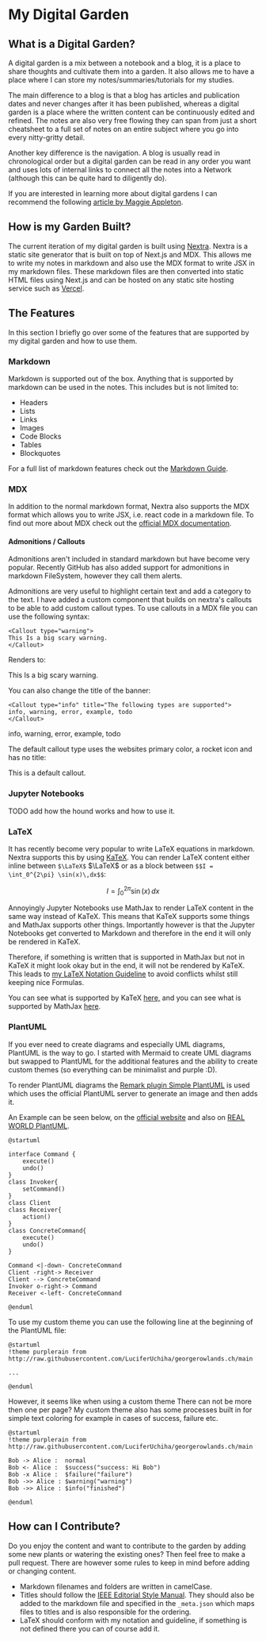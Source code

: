 
# My Digital Garden

## What is a Digital Garden?

A digital garden is a mix between a notebook and a blog, it is a place to share thoughts and cultivate them into a garden.
It also allows me to have a place where I can store my notes/summaries/tutorials for my studies.

The main difference to a blog is that a blog has articles and publication dates and never changes after it has been
published, whereas a digital garden is a place where the written content can be continuously edited and refined. The
notes are also very free flowing they can span from just a short cheatsheet to a full set of notes on an entire subject
where you go into every nitty-gritty detail.

Another key difference is the navigation. A blog is usually read in chronological order but a digital garden can be read
in any order you want and uses lots of internal links to connect all the notes into a Network (although this can be
quite hard to diligently do).

If you are interested in learning more about digital gardens I can recommend the following
[article by Maggie Appleton](https://maggieappleton.com/garden-history).

## How is my Garden Built?

The current iteration of my digital garden is built using [Nextra](https://nextra.site/). Nextra is a static site 
generator that is built on top of Next.js and MDX. This allows me to write my notes in markdown and also use the MDX 
format to write JSX in my markdown files. These markdown files are then converted into static HTML files using Next.js 
and can be hosted on any static site hosting service such as [Vercel](https://vercel.com/).

## The Features

In this section I briefly go over some of the features that are supported by my digital garden and how to use them.

### Markdown

Markdown is supported out of the box. Anything that is supported by markdown can be used in the notes. This includes but
is not limited to:

- Headers
- Lists
- Links
- Images
- Code Blocks
- Tables
- Blockquotes

For a full list of markdown features check out the [Markdown Guide](https://www.markdownguide.org/).

### MDX

In addition to the normal markdown format, Nextra also supports the MDX format which allows you to write JSX, i.e. react code in a
markdown file. To find out more about MDX check out the [official MDX documentation](https://mdxjs.com/).

#### Admonitions / Callouts

Admonitions aren't included in standard markdown but have become very popular. Recently GitHub has also added support for 
admonitions in markdown FileSystem, however they call them alerts. 

Admonitions are very useful to highlight certain text and add a category to the text. I have added a custom component that 
builds on nextra's callouts to be able to add custom callout types. To use callouts in a MDX file you can use the following syntax:

```
<Callout type="warning">
This Is a big scary warning.
</Callout>
```

Renders to:

<Callout type="warning">
This Is a big scary warning.
</Callout>

You can also change the title of the banner:

```
<Callout type="info" title="The following types are supported">
info, warning, error, example, todo
</Callout>
```

<Callout type="info" title="The following types are supported">
info, warning, error, example, todo
</Callout>

The default callout type uses the websites primary color, a rocket icon and has no title:

<Callout>
This is a default callout.
</Callout>

### Jupyter Notebooks

<Callout type="todo">
TODO add how the hound works and how to use it.
</Callout>

### LaTeX

It has recently become very popular to write LaTeX equations in markdown. Nextra supports this by using [KaTeX](https://katex.org/).
You can render LaTeX content either inline between `$\LaTeX$` $\LaTeX$ or as a block between `$$I = \int_0^{2\pi} \sin(x)\,dx$$`:

$$
I = \int_0^{2\pi} \sin(x)\,dx
$$

Annoyingly Jupyter Notebooks use MathJax to render LaTeX content in the same way instead of KaTeX. This means that KaTeX
supports some things and MathJax supports other things. Importantly however is that the Jupyter Notebooks get converted
to Markdown and therefore in the end it will only be rendered in KaTeX.

Therefore, if something is written that is supported in MathJax but not in KaTeX it might look okay but in the end,
it will not be rendered by KaTeX. This leads to [my LaTeX Notation Guideline](./maths/latexGuidelines) to avoid
conflicts whilst still keeping nice Formulas.

You can see what is supported by KaTeX [here,](https://katex.org/docs/supported.html) and you can see what is supported
by MathJax [here](https://docs.mathjax.org/en/latest/input/tex/macros/index.html).

### PlantUML

If you ever need to create diagrams and especially UML diagrams, PlantUML is the way to go. I started with Mermaid
to create UML diagrams but swapped to PlantUML for the additional features and the ability to create custom themes
(so everything can be minimalist and purple :D).

To render PlantUML diagrams the [Remark plugin Simple PlantUML](https://github.com/akebifiky/remark-simple-plantuml) is
used which uses the official PlantUML server to generate an image and then adds it.

An Example can be seen below, on the [official website](https://plantuml.com/) and also on [REAL WORLD PlantUML](https://real-world-plantuml.com/?type=class).

```plantuml
@startuml

interface Command {
    execute()
    undo()
}
class Invoker{
    setCommand()
}
class Client
class Receiver{
    action()
}
class ConcreteCommand{
    execute()
    undo()
}

Command <|-down- ConcreteCommand
Client -right-> Receiver
Client --> ConcreteCommand
Invoker o-right-> Command
Receiver <-left- ConcreteCommand

@enduml
```

To use my custom theme you can use the following line at the beginning of the PlantUML file:

```
@startuml
!theme purplerain from http://raw.githubusercontent.com/LuciferUchiha/georgerowlands.ch/main

...

@enduml
```

However, it seems like when using a custom theme There can not be more then one per page? My custom theme also has some processes built in for simple text coloring for example in cases of success, failure etc.

```plantuml
@startuml
!theme purplerain from http://raw.githubusercontent.com/LuciferUchiha/georgerowlands.ch/main

Bob -> Alice :  normal
Bob <- Alice :  $success("success: Hi Bob")
Bob -x Alice :  $failure("failure")
Bob ->> Alice : $warning("warning")
Bob ->> Alice : $info("finished")

@enduml
```

## How can I Contribute?

Do you enjoy the content and want to contribute to the garden by adding some new plants or watering the existing ones?
Then feel free to make a pull request. There are however some rules to keep in mind before adding or changing content.

- Markdown filenames and folders are written in camelCase.
- Titles should follow the
[IEEE Editorial Style Manual](https://www.ieee.org/content/dam/ieee-org/ieee/web/org/conferences/style_references_manual.pdf).
They should also be added to the markdown file and specified in the `_meta.json` which maps files to titles and is also
responsible for the ordering.
- LaTeX should conform with my notation and guideline, if something is not defined there you can of course add it.